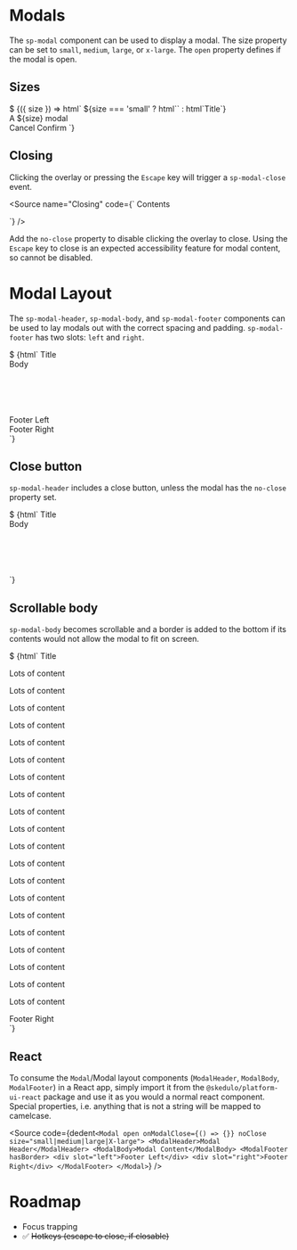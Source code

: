 
<Meta title="Components/Modal" component="sp-modal" />

# Modals

The `sp-modal` component can be used to display a modal. The size property can be set to `small`, `medium`, `large`, or `x-large`.
The `open` property defines if the modal is open.

## Sizes

<ArgsTable story="Sizes" />

<Canvas>
  <Story
    name="Sizes"
    height="600px"
    args={{ size: 'medium' }}
    argTypes={{
      size: {
        control: { type: 'select', options: ['small', 'medium', 'large', 'x-large'] },
        defaultValue: 'medium'
      }
    }}
  >
    $
    {({ size }) => html`
      <sp-modal size="${size}" open>
        ${size === 'small' ? html`` : html`<sp-modal-header>Title</sp-modal-header>`}
        <sp-modal-body>
          <div style="min-height: ${size === 'small' ? 0 : 100}px">A ${size} modal</div>
        </sp-modal-body>
        <sp-modal-footer>
          <sp-button-group slot="right">
            <sp-button button-type="transparent">Cancel</sp-button>
            <sp-button button-type="primary">Confirm</sp-button>
          </sp-button-group>
        </sp-modal-footer>
      </sp-modal>
    `}
  </Story>
</Canvas>

## Closing

Clicking the overlay or pressing the `Escape` key will trigger a `sp-modal-close` event.

<Source
  name="Closing"
  code={`
  <sp-modal id="mymodal" size="large" open>
    Contents
  </sp-modal>
  <script>
    const mymodal = document.getElementById('mymodal')
    mymodal.addEventListener('sp-modal-close', () => {
      mymodal.open = false
    })
    ...
  </script>
  `}
/>

Add the `no-close` property to disable clicking the overlay to close. Using the `Escape` key to close is an expected accessibility feature for modal content, so cannot be disabled.

# Modal Layout

The `sp-modal-header`, `sp-modal-body`, and `sp-modal-footer` components can be used to lay modals out with the correct spacing and padding.
`sp-modal-footer` has two slots: `left` and `right`.

<Canvas>
  <Story name="Modal Layout" parameters={{ docs: { inlineStories: false } }} height="400px">
    $
    {html`
      <sp-modal size="large" open>
        <sp-modal-header>Title</sp-modal-header>
        <sp-modal-body>
          <div style="min-height: 100px">Body</div>
        </sp-modal-body>
        <sp-modal-footer>
          <div slot="left">Footer Left</div>
          <div slot="right">Footer Right</div>
        </sp-modal-footer>
      </sp-modal>
    `}
  </Story>
</Canvas>

## Close button

`sp-modal-header` includes a close button, unless the modal has the `no-close` property set.

<Canvas>
  <Story name="Modal No Close Button" parameters={{ docs: { inlineStories: false } }} height="400px">
    $
    {html`
      <sp-modal size="large" open no-close>
        <sp-modal-header>Title</sp-modal-header>
        <sp-modal-body>
          <div style="min-height: 100px">Body</div>
        </sp-modal-body>
      </sp-modal>
    `}
  </Story>
</Canvas>

## Scrollable body

`sp-modal-body` becomes scrollable and a border is added to the bottom if its contents would not allow the modal to fit on screen.

<Canvas>
  <Story name="Scrollable body" parameters={{ docs: { inlineStories: false } }} height="400px">
    $
    {html`
      <sp-modal size="large" open>
        <sp-modal-header>Title</sp-modal-header>
        <sp-modal-body>
          <p>Lots of content</p>
          <p>Lots of content</p>
          <p>Lots of content</p>
          <p>Lots of content</p>
          <p>Lots of content</p>
          <p>Lots of content</p>
          <p>Lots of content</p>
          <p>Lots of content</p>
          <p>Lots of content</p>
          <p>Lots of content</p>
          <p>Lots of content</p>
          <p>Lots of content</p>
          <p>Lots of content</p>
          <p>Lots of content</p>
          <p>Lots of content</p>
          <p>Lots of content</p>
          <p>Lots of content</p>
          <p>Lots of content</p>
          <p>Lots of content</p>
          <p>Lots of content</p>
        </sp-modal-body>
        <sp-modal-footer>
          <div slot="right">Footer Right</div>
        </sp-modal-footer>
      </sp-modal>
    `}
  </Story>
</Canvas>

## React

To consume the `Modal`/Modal layout components (`ModalHeader`, `ModalBody`, `ModalFooter`) in a React app, simply import it from the `@skedulo/platform-ui-react` package and use it as you would a normal react component.
Special properties, i.e. anything that is not a string will be mapped to camelcase.

<Source
  code={dedent`
  <Modal open onModalClose={() => {}} noClose size="small|medium|large|X-large">
    <ModalHeader>Modal Header</ModalHeader>
    <ModalBody>Modal Content</ModalBody>
    <ModalFooter hasBorder>
      <div slot="left">Footer Left</div>
      <div slot="right">Footer Right</div>
    </ModalFooter>
  </Modal>
`}
/>

# Roadmap

- Focus trapping
- ✅ ~~Hotkeys (escape to close, if closable)~~
